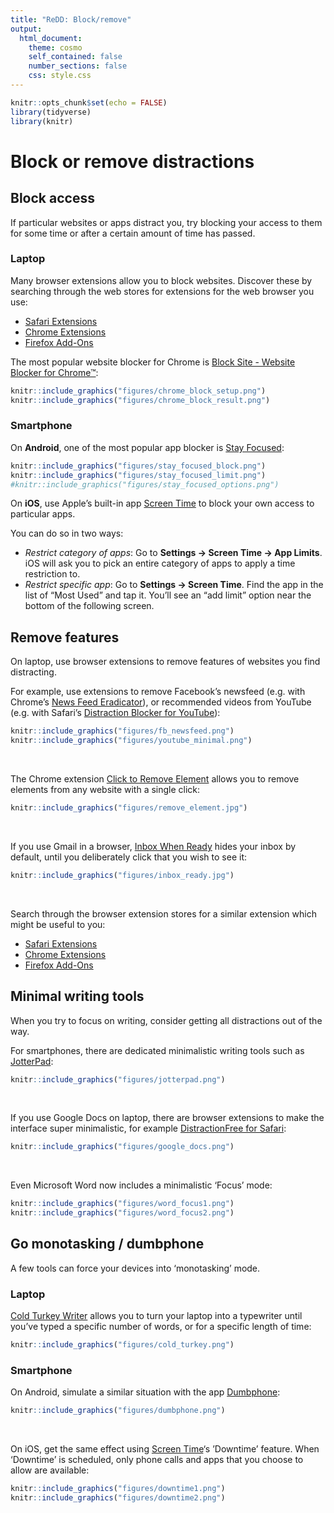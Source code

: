 ```yaml
---
title: "ReDD: Block/remove"
output:
  html_document:
    theme: cosmo
    self_contained: false
    number_sections: false
    css: style.css
---
```



```r
knitr::opts_chunk$set(echo = FALSE)
library(tidyverse)
library(knitr)

```


# Block or remove distractions {.tabset}
## Block access
If particular websites or apps distract you, try blocking your access to them for some time or after a certain amount of time has passed.

### Laptop
Many browser extensions allow you to block websites. 
Discover these by searching through the web stores for extensions for the web browser you use:

- [Safari Extensions](https://safari-extensions.apple.com)
- [Chrome Extensions](https://chrome.google.com/webstore/category/extensions?hl=en)
- [Firefox Add-Ons](https://addons.mozilla.org/en-GB/firefox/)

The most popular website blocker for Chrome is [Block Site - Website Blocker for Chrome™](https://chrome.google.com/webstore/detail/block-site-website-blocke/eiimnmioipafcokbfikbljfdeojpcgbh/related?hl=en):
```r
knitr::include_graphics("figures/chrome_block_setup.png")
knitr::include_graphics("figures/chrome_block_result.png")
```

### Smartphone
On **Android**, one of the most popular app blocker is [Stay Focused](https://play.google.com/store/apps/details?id=com.stayfocused&hl=en_GB):

```r
knitr::include_graphics("figures/stay_focused_block.png")
knitr::include_graphics("figures/stay_focused_limit.png")
#knitr::include_graphics("figures/stay_focused_options.png")
```

On **iOS**, use Apple's built-in app [Screen Time](https://support.apple.com/en-gb/HT208982) to block your own access to particular apps.

You can do so in two ways:

- *Restrict category of apps*: Go to **Settings -> Screen Time -> App Limits**. iOS will ask you to pick an entire category of apps to apply a time restriction to. 
- *Restrict specific app*: Go to **Settings -> Screen Time**. Find the app in the list of “Most Used” and tap it. You’ll see an “add limit” option near the bottom of the following screen.


## Remove features
On laptop, use browser extensions to remove features of websites you find distracting.

For example, use extensions to remove Facebook's newsfeed (e.g. with Chrome's [News Feed Eradicator](https://chrome.google.com/webstore/detail/news-feed-eradicator-for/fjcldmjmjhkklehbacihaiopjklihlgg)), or recommended videos from YouTube (e.g. with Safari's [Distraction Blocker for YouTube](https://safari-extensions.apple.com/details/?id=com.robertjeffs.distractionblockerforyoutube-W9AT75TA27)):

```r
knitr::include_graphics("figures/fb_newsfeed.png")
knitr::include_graphics("figures/youtube_minimal.png")
```

<br>

The Chrome extension [Click to Remove Element](https://chrome.google.com/webstore/detail/click-to-remove-element/jcgpghgjhhahcefnfpbncdmhhddedhnk?hl=gb) allows you to remove elements from any website with a single click:

```r
knitr::include_graphics("figures/remove_element.jpg")
```

<br>

If you use Gmail in a browser, [Inbox When Ready](https://chrome.google.com/webstore/detail/inbox-when-ready-for-gmai/cdedhgmbfjhobfnphaoihdfmnjidcpim?hl=gb) hides your inbox by default, until you deliberately click that you wish to see it:

```r
knitr::include_graphics("figures/inbox_ready.jpg")
```

<br>

Search through the browser extension stores for a similar extension which might be useful to you:

- [Safari Extensions](https://safari-extensions.apple.com)
- [Chrome Extensions](https://chrome.google.com/webstore/category/extensions?hl=en)
- [Firefox Add-Ons](https://addons.mozilla.org/en-GB/firefox/)

## Minimal writing tools
When you try to focus on writing, consider getting all distractions out of the way.

For smartphones, there are dedicated minimalistic writing tools such as [JotterPad](https://play.google.com/store/apps/details?id=com.jotterpad.x&hl=en&gl=us):

```r
knitr::include_graphics("figures/jotterpad.png")
```

<br>

If you use Google Docs on laptop, there are browser extensions to make the interface super minimalistic, for example [DistractionFree for Safari](https://safari-extensions.apple.com/details/?id=com.kallepersson.distractionfree-BBWY83BGU8):

```r
knitr::include_graphics("figures/google_docs.png")
```

<br>

Even Microsoft Word now includes a minimalistic 'Focus' mode:

```r
knitr::include_graphics("figures/word_focus1.png")
knitr::include_graphics("figures/word_focus2.png")
```


## Go monotasking / dumbphone
A few tools can force your devices into 'monotasking' mode. 

### Laptop
[Cold Turkey Writer](https://getcoldturkey.com/writer/) allows you to turn your laptop into a typewriter until you've typed a specific number of words, or for a specific length of time:

```r
knitr::include_graphics("figures/cold_turkey.png")
```

### Smartphone
On Android, simulate a similar situation with the app [Dumbphone](https://play.google.com/store/apps/details?id=bg.bozho.dumbphone&hl=en&gl=us):

```r
knitr::include_graphics("figures/dumbphone.png")
```

<br> 

On iOS, get the same effect using [Screen Time](https://support.apple.com/en-gb/HT208982)'s 'Downtime' feature.
When 'Downtime' is scheduled, only phone calls and apps that you choose to allow are available:

```r
knitr::include_graphics("figures/downtime1.png")
knitr::include_graphics("figures/downtime2.png")
```
